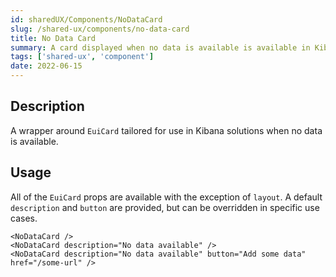 ```yaml
---
id: sharedUX/Components/NoDataCard
slug: /shared-ux/components/no-data-card
title: No Data Card
summary: A card displayed when no data is available is available in Kibana.
tags: ['shared-ux', 'component']
date: 2022-06-15
---
```


## Description

A wrapper around `EuiCard` tailored for use in Kibana solutions when no data is available.

## Usage

All of the `EuiCard` props are available with the exception of `layout`.  A default `description` and `button` are provided, but can be overridden in specific use cases.

```tsx
<NoDataCard />
<NoDataCard description="No data available" />
<NoDataCard description="No data available" button="Add some data" href="/some-url" />
```


